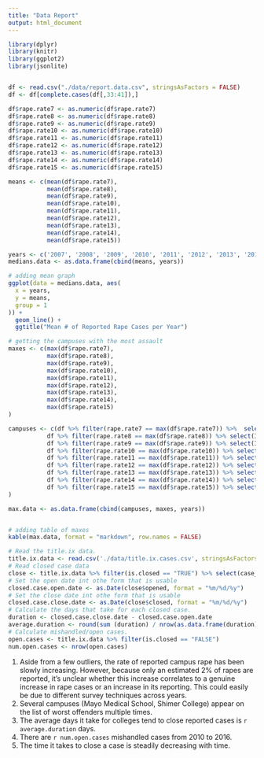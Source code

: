 ```yaml
---
title: "Data Report"
output: html_document
---
```


```r
library(dplyr)
library(knitr)
library(ggplot2)
library(jsonlite)


df <- read.csv("./data/report.data.csv", stringsAsFactors = FALSE)
df <- df[complete.cases(df[,33:41]),]

df$rape.rate7 <- as.numeric(df$rape.rate7)
df$rape.rate8 <- as.numeric(df$rape.rate8)
df$rape.rate9 <- as.numeric(df$rape.rate9)
df$rape.rate10 <- as.numeric(df$rape.rate10)
df$rape.rate11 <- as.numeric(df$rape.rate11)
df$rape.rate12 <- as.numeric(df$rape.rate12)
df$rape.rate13 <- as.numeric(df$rape.rate13)
df$rape.rate14 <- as.numeric(df$rape.rate14)
df$rape.rate15 <- as.numeric(df$rape.rate15)

means <- c(mean(df$rape.rate7),
           mean(df$rape.rate8),
           mean(df$rape.rate9), 
           mean(df$rape.rate10),
           mean(df$rape.rate11), 
           mean(df$rape.rate12), 
           mean(df$rape.rate13), 
           mean(df$rape.rate14), 
           mean(df$rape.rate15))

years <- c('2007', '2008', '2009', '2010', '2011', '2012', '2013', '2014', '2015')
medians.data <- as.data.frame(cbind(means, years))

# adding mean graph
ggplot(data = medians.data, aes(
  x = years,
  y = means,
  group = 1
)) + 
  geom_line() + 
  ggtitle("Mean # of Reported Rape Cases per Year")

# getting the campuses with the most assault
maxes <- c(max(df$rape.rate7),
           max(df$rape.rate8),
           max(df$rape.rate9), 
           max(df$rape.rate10),
           max(df$rape.rate11), 
           max(df$rape.rate12), 
           max(df$rape.rate13), 
           max(df$rape.rate14), 
           max(df$rape.rate15)
)

campuses <- c(df %>% filter(rape.rate7 == max(df$rape.rate7)) %>%  select(INSTNM),
           df %>% filter(rape.rate8 == max(df$rape.rate8)) %>% select(INSTNM),
           df %>% filter(rape.rate9 == max(df$rape.rate9)) %>% select(INSTNM), 
           df %>% filter(rape.rate10 == max(df$rape.rate10)) %>% select(INSTNM),
           df %>% filter(rape.rate11 == max(df$rape.rate11)) %>% select(INSTNM), 
           df %>% filter(rape.rate12 == max(df$rape.rate12)) %>% select(INSTNM), 
           df %>% filter(rape.rate13 == max(df$rape.rate13)) %>% select(INSTNM), 
           df %>% filter(rape.rate14 == max(df$rape.rate14)) %>% select(INSTNM), 
           df %>% filter(rape.rate15 == max(df$rape.rate15)) %>% select(INSTNM)
)

max.data <- as.data.frame(cbind(campuses, maxes, years))


# adding table of maxes
kable(max.data, format = "markdown", row.names = FALSE)

# Read the title.ix data.
title.ix.data <- read.csv('./data/title.ix.cases.csv', stringsAsFactors = FALSE)
# Read closed case data
close <- title.ix.data %>% filter(is.closed == "TRUE") %>% select(case_id, opened, closed)
# Set the open date int othe form that is usable
closed.case.open.date <- as.Date(close$opened, format = "%m/%d/%y")
# Set the close date int othe form that is usable
closed.case.close.date <- as.Date(close$closed, format = "%m/%d/%y")
# Calculate the days that take for each closed case.
duration <- closed.case.close.date - closed.case.open.date
average.duration <- round(sum (duration) / nrow(as.data.frame(duration)), digits = 1)
# Calculate mishandled/open cases.
open.cases <- title.ix.data %>% filter(is.closed == "FALSE")
num.open.cases <- nrow(open.cases)
```

1. Aside from a few outliers, the rate of reported campus rape has been slowly increasing. However, because only an estimated 2% of rapes are reported, it's unclear whether this increase correlates to a genuine increase in rape cases or an increase in its reporting. This could easily be due to different survey techniques across years.
2. Several campuses (Mayo Medical School, Shimer College) appear on the list of worst offenders multiple times.
3. The average days it take for colleges tend to close reported cases is `r average.duration` days.  
4. There are `r num.open.cases` mishandled cases from 2010 to 2016. 
5. The time it takes to close a case is steadily decreasing with time.

